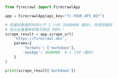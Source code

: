 ```python Python
from firecrawl import FirecrawlApp

app = FirecrawlApp(api_key="fc-YOUR_API_KEY")

# 若缓存数据的时间小于 1 小时（3600000 毫秒），则使用缓存
# 这比全量重新抓取可快达 500%！
scrape_result = app.scrape_url(
    'https://firecrawl.dev', 
    params={
        'formats': ['markdown'],
        'maxAge': 3600000  # 1 小时（毫秒）
    }
)

print(scrape_result['markdown'])
```
